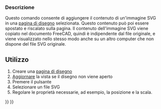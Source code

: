 <languages/>
{{docnav/it
|[[Drawing_Orthoviews/it|Viste ortogonali]]
|[[Drawing_SpreadsheetView/it|Vista Foglio di calcolo]]
|[[Drawing_Workbench/it|Drawing]]
|IconL=Drawing_Orthoviews.png
|IconC=Workbench_Drawing.svg
|IconR=Drawing_SpreadsheetView.png
}}

{{GuiCommand/it|Name=Drawing Symbol|Name/it=Simbolo|Workbenches=[[Drawing Workbench/it|Drawing]], Completo|MenuLocation=Drawing → Simbolo|Shortcut= }}

=== Descrizione ===

Questo comando consente di aggiungere il contenuto di un'immagine SVG in una [[Drawing Landscape A3/it|pagina di disegno]] selezionata. Questo contenuto può poi essere spostato e riscalato sulla pagina. Il contenuto dell'immagine SVG viene copiato nel documento FreeCAD, quindi è indipendente dal file originale, e viene visualizzato nello stesso modo anche su un altro computer che non dispone del file SVG originale.

==Utilizzo==

# Creare una [[Drawing Landscape A3/it|pagina di disegno]]
# [[Std_Refresh/it|Aggiornare]] la vista se il disegno non viene aperto
# Premere il pulsante {{KEY|[[Image:Drawing Symbol.png|16px]] [[Drawing Symbol/it|Simbolo]]}}
# Selezionare un file SVG
# Regolare le proprietà necessarie, ad esempio, la posizione e la scala.
{{clear}}

{{docnav/it
|[[Drawing_Orthoviews/it|Viste ortogonali]]
|[[Drawing_SpreadsheetView/it|Vista Foglio di calcolo]]
|[[Drawing_Workbench/it|Drawing]]
|IconL=Drawing_Orthoviews.png
|IconC=Workbench_Drawing.svg
|IconR=Drawing_SpreadsheetView.png
}}

{{Drawing Tools navi{{#translation:}}}}
{{Userdocnavi{{#translation:}}}}